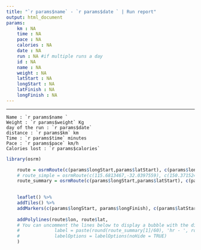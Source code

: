 ```yaml
---
title: "`r params$name` - `r params$date ` | Run report"
output: html_document
params: 
    km : NA
    time : NA
    pace : NA
    calories : NA
    date : NA
    run : NA #if multiple runs a day
    id : NA
    name : NA
    weight : NA
    latStart : NA
    longStart : NA
    latFinish : NA
    longFinish : NA
---
```

***
    Name : `r params$name `
    Weight : `r params$weight` Kg
    day of the run : `r params$date`
    distance : `r params$km` km
    Time : `r params$time` minutes
    Pace : `r params$pace` km/h
    Calories lost : `r params$calories`

```r
library(osrm)
```
```r
    route = osrmRoute(c(params$longStart,params$latStart), c(params$longFinish,params$latFinish), overview = 'full')
    # route_simple = osrmRoute(c(115.6813467,-32.0397559), c(150.3715249,-33.8469759), overview = 'simplified')
    route_summary = osrmRoute(c(params$longStart,params$latStart), c(params$longFinish,params$latFinish), overview = FALSE)

    
    leaflet() %>%
    addTiles() %>%
    addMarkers(c(params$longStart, params$longFinish), c(params$latStart, params$latFinish))  %>%
    
    addPolylines(route$lon, route$lat,
    # You can uncomment the lines below to display a bubble with the distance and the time estimated for this travel
    #             label = paste(round(route_summary[1]/60), 'hr - ', round(route_summary[2]), 'km'), 
    #             labelOptions = labelOptions(noHide = TRUE)
    )
```


